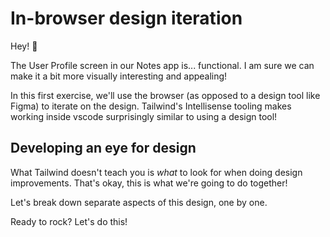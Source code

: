 # In-browser design iteration

<EpicVideo url="https://www.epicweb.dev/workshops/full-stack-foundations/styling/intro-to-styling" />

Hey! 🤙

The User Profile screen in our Notes app is... functional. I am sure we can make it a bit more visually interesting and appealing!

In this first exercise, we'll use the browser (as opposed to a design tool like Figma) to iterate on the design. Tailwind's Intellisense tooling makes working inside vscode surprisingly similar to using a design tool!

## Developing an eye for design

What Tailwind doesn't teach you is _what_ to look for when doing design improvements. That's okay, this is what we're going to do together!

Let's break down separate aspects of this design, one by one.

Ready to rock? Let's do this!
